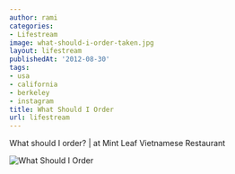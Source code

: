 ```yaml
---
author: rami
categories:
- Lifestream
image: what-should-i-order-taken.jpg
layout: lifestream
publishedAt: '2012-08-30'
tags:
- usa
- california
- berkeley
- instagram
title: What Should I Order
url: lifestream
---
```


What should I order? | at Mint Leaf Vietnamese Restaurant

![What Should I Order](/assets/images/content/lifestream/what-should-i-order-taken.jpg)